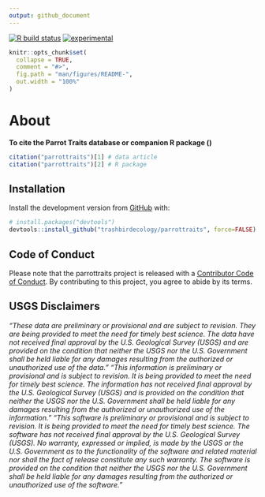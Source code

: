```yaml
---
output: github_document
---
```


<!-- README.md is generated from README.Rmd. Please edit that file -->

<!-- badges: start -->
[![R build status](https://github.com/trashbirdecology/parrottraits/workflows/R-CMD-check/badge.svg)](https://github.com/trashbirdecology/parrottraits/actions)
[![experimental](https://lifecycle.r-lib.org/articles/figures/lifecycle-experimental.svg)](https://lifecycle.r-lib.org/articles/figures/lifecycle-experimental.svg)
<!-- badges: end -->



```r
knitr::opts_chunk$set(
  collapse = TRUE,
  comment = "#>",
  fig.path = "man/figures/README-",
  out.width = "100%"
)
```

# About \code{parrottraits}
__To cite the Parrot Traits database or companion R package (\code{parrottraits})__
```r
citation("parrottraits")[1] # data article
citation("parrottraits")[2] # R package 
```


## Installation

Install the development version from [GitHub](https://github.com/) with:

```r
# install.packages("devtools")
devtools::install_github("trashbirdecology/parrottraits", force=FALSE)
```



## Code of Conduct
Please note that the parrottraits project is released with a [Contributor Code of Conduct](https://trashbirdecology.github.io/parrottraits//CODE_OF_CONDUCT.html). By contributing to this project, you agree to abide by its terms.

## USGS Disclaimers
*"These data are preliminary or provisional and are subject to revision. They are being provided to meet the need for timely best science. The data have not received final approval by the U.S. Geological Survey (USGS) and are provided on the condition that neither the USGS nor the U.S. Government shall be held liable for any damages resulting from the authorized or unauthorized use of the data."
"This information is preliminary or provisional and is subject to revision. It is being provided to meet the need for timely best science. The information has not received final approval by the U.S. Geological Survey (USGS) and is provided on the condition that neither the USGS nor the U.S. Government shall be held liable for any damages resulting from the authorized or unauthorized use of the information."
"This software is preliminary or provisional and is subject to revision. It is being provided to meet the need for timely best science. The software has not received final approval by the U.S. Geological Survey (USGS). No warranty, expressed or implied, is made by the USGS or the U.S. Government as to the functionality of the software and related material nor shall the fact of release constitute any such warranty. The software is provided on the condition that neither the USGS nor the U.S. Government shall be held liable for any damages resulting from the authorized or unauthorized use of the software."
*
